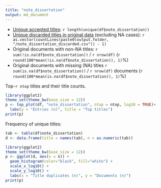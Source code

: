 ```yaml
---
title: "note_dissertation"
output: md_document
---
```

 * [Unique accepted titles](output.tables/title_accepted.csv): `r length(unique(df$note_dissertation))`
 * [Unique discarded titles in original data](output.tables/title_discarded.csv) (excluding NA cases): `r as.vector(countLines(paste0(output.folder, "/note_dissertation_discarded.csv")) - 1)` 
 * Original documents with non-NA titles: `r sum(!is.na(df$note_dissertation))` / `r nrow(df)` (`r round(100*mean(!is.na(df$note_dissertation)), 1)`%)
 * Original documents with missing (NA) titles `r sum(is.na(df$note_dissertation))` / `r nrow(df)` documents (`r round(100*mean(is.na(df$note_dissertation)), 1)`%) 
 
 Top-`r ntop` titles and their title counts.
 
```r
library(ggplot2)
theme_set(theme_bw(base_size = 12))
p <- top_plot(df, "note_dissertation", ntop = ntop, log10 = TRUE)+
  labs(y = "Entries (n)", title = "Top titles")
print(p)
``` 

Frequency of unique titles:
  
```r
tab <- table(df$note_dissertation)
d <- data.frame(title = names(tab), n = as.numeric(tab))

library(ggplot2)
theme_set(theme_bw(base_size = 12))
p <- ggplot(d, aes(x = n)) +
  geom_histogram(color="black", fill="white") +
  scale_x_log10() +
  scale_y_log10() +
  labs(x = "Title duplicates (n)", y = "Documents (n)")
print(p)
```

